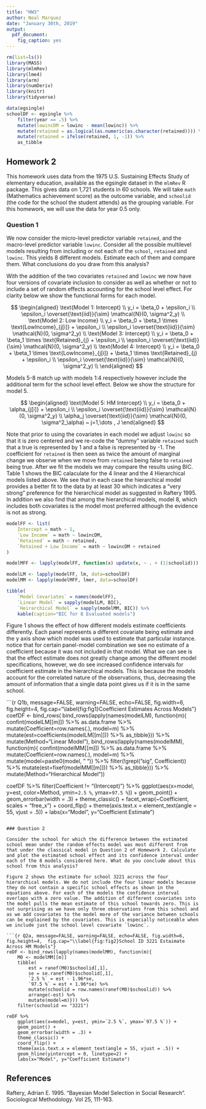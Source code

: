 ```yaml
---
title: "HW3"
author: Neal Marquez
date: "January 30th, 2019"
output:
  pdf_document:
    fig_caption: yes
---
```


```r
rm(list=ls())
library(MASS)
library(mlmRev)
library(lme4)
library(arm)
library(numDeriv)
library(knitr)
library(tidyverse)

data(egsingle)
schoolDF <- egsingle %>%
    filter(year == .5) %>%
    mutate(lowincDM = lowinc - mean(lowinc)) %>%
    mutate(retained = as.logical(as.numeric(as.character(retained)))) %>%
    mutate(retained = ifelse(retained, 1, -1)) %>%
    as_tibble

```

## Homework 2  

This homework uses data from the 1975 U.S. Sustaining Effects Study of elementary education, available as the egsingle dataset in the `mlmRev` R package. This gives data on 1,721 students in 60 schools. We will take `math` (Mathematics achievement score) as the outcome variable, and `schoolid` (the code for the school the student attends) as the grouping variable. For this homework, we will use the data for year $0.5$ only.  

### Question 1  

We now consider the micro-level predictor variable `retained`, and the macro-level predictor variable `lowinc`. Consider all the possible multilevel models resulting from including or not each of the `school`, `retained` and `lowinc`. This yields 8 different models. Estimate each of them and compare them. What conclusions do you draw from this analysis?  

With the addition of the two covariates `retained` and `lowinc` we now have four versions of covariate inclusion to consider as well as whether or not to include a set of random effects accounting for the school level effect. For clarity below we show the functional forms for each model.

$$
\begin{aligned}
\text{Model 1: Intercept} \\
y_i = \beta_0 + \epsilon_i \\
\epsilon_i \overset{\text{iid}}{\sim} \mathcal{N}(0, \sigma^2_y) \\
\text{Model 2: Low Income} \\
y_i = \beta_0 + \beta_1 \times \text{LowIncome}_{j[i]} + \epsilon_i \\
\epsilon_i \overset{\text{iid}}{\sim} \mathcal{N}(0, \sigma^2_y) \\
\text{Model 3: Intercept} \\
y_i = \beta_0 + \beta_1 \times \text{Retained}_{j} + \epsilon_i \\
\epsilon_i \overset{\text{iid}}{\sim} \mathcal{N}(0, \sigma^2_y) \\
\text{Model 4: Intercept} \\
y_i = \beta_0 + \beta_1 \times \text{LowIncome}_{j[i]} + \beta_1 \times \text{Retained}_{j} + \epsilon_i \\
\epsilon_i \overset{\text{iid}}{\sim} \mathcal{N}(0, \sigma^2_y) \\
\end{aligned}
$$

Models 5-8 match up with models 1:4 respectively however include the additional term for the school level effect. Below we show the structure for model 5.

$$
\begin{aligned}
\text{Model 5: HM Intercept} \\
y_i = \beta_0 + \alpha_{j[i]} + \epsilon_i \\
\epsilon_i \overset{\text{iid}}{\sim} \mathcal{N}(0, \sigma^2_y) \\
\alpha_j  \overset{\text{iid}}{\sim} \mathcal{N}(0, \sigma^2_\alpha) ~ j=1,\dots , J
\end{aligned}
$$

Note that prior to using the covariates in each model we adjust `lowinc` so that it is zero centered and we re-code the "dummy" variable `retained` such that a true is represented by 1 and a false is represented by -1. The coefficient for `retained` is then seen as twice the amount of marginal change we observe when we move from `retained` being false to `retained` being true. After we fit the models we may compare the results using BIC. Table 1 shows the BIC calaculate for the 4 linear and the 4 Hierarchical models listed above. We see that in each case the hierarchical model provides a better fit to the data by at least 30 which indicates a "very strong" preference for the hierarchical model as suggested in Raftery 1995. In addition we also find that among the hierarchical models, model 8, which includes both covariates is the model most preferred although the evidence is not as strong.


```r
modelFF <- list(
    Intercept = math ~ 1,
    `Low Income` = math ~ lowincDM,
    `Retained` = math ~ retained,
    `Retained + Low Income` = math ~ lowincDM + retained
)

modelMFF <- lapply(modelFF, function(x) update(x, ~ . + (1|schoolid)))

modelLM <- lapply(modelFF, lm, data=schoolDF)
modelMM <- lapply(modelMFF, lmer, data=schoolDF)

tibble(
    `Model Covariates` = names(modelFF),
    `Linear Model` = sapply(modelLM, BIC),
    `Heirarchical Model` = sapply(modelMM, BIC)) %>%
    kable(caption="BIC for 8 Evaluated models")
```

Figure 1 shows the effect of how different models estimate coefficients differently. Each panel represents a different covariate being estimate and the y axis show which model was used to estimate that particular instance. notice that for certain panel-model combination we see no estimate of a coefficient because it was not included in that model. What we can see is that the effect estimate does not greatly change among the different model specifications, however, we do see increased confidence intervals for coefficient estimate in the hierarchical models. This is because the models account for the correlated nature of the observations, thus, decreasing the amount of information that a single data point gives us if it is in the same school.

```{r Q1b, message=FALSE, warning=FALSE, echo=FALSE, fig.width=6, fig.height=4,  fig.cap="\\label{fig:fig1}Coefficient Estimates Across Models"}
coefDF <- bind_rows(
    bind_rows(lapply(names(modelLM), function(m){
        confint(modelLM[[m]]) %>%
            as.data.frame %>%
            mutate(Coefficient=row.names(.), model=m) %>%
            mutate(est=coefficients(modelLM[[m]])) %>%
            as_tibble})) %>%
        mutate(Method="Linear Model"),
    bind_rows(lapply(names(modelMM), function(m){
        confint(modelMM[[m]]) %>%
            as.data.frame %>%
            mutate(Coefficient=row.names(.), model=m) %>%
            mutate(model=paste0(model, " ")) %>%
            filter(!grepl("sig", Coefficient)) %>%
            mutate(est=fixef(modelMM[[m]])) %>%
            as_tibble})) %>%
        mutate(Method="Hierarchical Model"))

coefDF %>%
    filter(Coefficient != "(Intercept)") %>%
    ggplot(aes(x=model, y=est, color=Method, ymin=`2.5 %`, ymax=`97.5 %`)) +
    geom_point() +
    geom_errorbar(width = .3) +
    theme_classic() +
    facet_wrap(~Coefficient, scales = "free_x") +
    coord_flip() +
    theme(axis.text.x = element_text(angle = 55, vjust = .5)) +
    labs(x="Model", y="Coefficient Estimate")
```

### Question 2  

Consider the school for which the difference between the estimated school mean under the random effects model was most different from that under the classical model in Question 2 of Homework 2. Calculate and plot the estimated school effect and its confidence interval under each of the 8 models considered here. What do you conclude about this school from this analysis?

Figure 2 shows the estimate for school 3221 across the four hierarchical models. We do not include the four linear models because they do not contain a specific school effects as shown in the equations above. For each of the models the confidence interval overlaps with a zero value. The addition of different covariates into the model pulls the mean estimate of this school towards zero. This is not surprising as we have only three observations from this school and as we add covariates to the model more of the variance between schools can be explained by the covariates. This is especially noticeable when we include just the school level covariate `lowinc`.

```{r Q2a, message=FALSE, warning=FALSE, echo=FALSE, fig.width=6, fig.height=4,  fig.cap="\\label{fig:fig2}School ID 3221 Estaimate Across HM Models"}
reDF <- bind_rows(lapply(names(modelMM), function(m){
    M0 <- modelMM[[m]]
    tibble(
        est = ranef(M0)$schoolid[,1],
        se = se.ranef(M0)$schoolid[,1],
        `2.5 %` = est - 1.96*se,
        `97.5 %` = est + 1.96*se) %>%
        mutate(schoolid = row.names(ranef(M0)$schoolid)) %>%
        arrange(-est) %>%
        mutate(model=m)})) %>%
    filter(schoolid == "3221")

reDF %>%
    ggplot(aes(x=model, y=est, ymin=`2.5 %`, ymax=`97.5 %`)) +
    geom_point() +
    geom_errorbar(width = .3) +
    theme_classic() +
    coord_flip() +
    theme(axis.text.x = element_text(angle = 55, vjust = .5)) +
    geom_hline(yintercept = 0, linetype=2) +
    labs(x="Model", y="Coefficient Estimate")
```

\newpage

## References  
Raftery, Adrian E. 1995. "Bayesian Model Selection in Social Research". Sociological Methodology. Vol 25, 111-163.